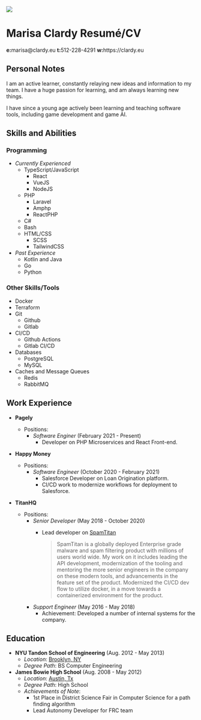 

<div className="flex justify-left content-center items-center w-full">
  <img className="hidden md:inline-block rounded-full mr-8" src="https://www.gravatar.com/avatar/febc3d5f662cd665425a91c67e68bedc?s=200" />
  <div>
  <h1 className="text-3xl">
    <span className="hidden print:inline-block">Marisa Clardy</span>
    <span className="print:hidden inline-block">Resumé/CV</span>
  </h1>
  <Social />
  <div className="hidden print:flex font-mono justify-around w-full text-xs">
    <span><b>e:</b>marisa@clardy.eu</span>
    <span><b>t:</b>512-228-4291</span>
    <span><b>w:</b>https://clardy.eu</span>
  </div>
  </div>
</div>

## Personal Notes

I am an active learner, constantly relaying new ideas and information to my team.
I have a huge passion for learning, and am always learning new things.

I have since a young age actively been learning and teaching software tools, including
game development and game AI.

<!-- <div className="hidden print:block" style="page-break-after: always;">{' '}</div> -->

## Skills and Abilities

<div className="print:block flex flex-col md:flex-row justify-around">
<div className="inline-block height-full align-top">

### Programming

- *Currently Experienced*
  - TypeScript/JavaScript
    - React
    - VueJS
    - NodeJS
  - PHP
    - Laravel
    - Amphp
    - ReactPHP
  - C#
  - Bash
  - HTML/CSS
    - SCSS
    - TailwindCSS
- *Past Experience*
  - Kotlin and Java
  - Go
  - Python

</div>
<div className="inline-block height-full align-top">

### Other Skills/Tools

- Docker
- Terraform
- Git
  - Github
  - Gitlab
- CI/CD
  - Github Actions
  - Gitlab CI/CD
- Databases
  - PostgreSQL
  - MySQL
- Caches and Message Queues
  - Redis
  - RabbitMQ

</div>
</div>

## Work Experience

- **Pagely**
  - Positions:
    - *Software Enginer* (February 2021 - Present)
      - Developer on PHP Microservices and React Front-end.

- **Happy Money**
  - Positions:
    - *Software Engineer* (October 2020 - February 2021)
      - Salesforce Developer on Loan Origination platform.
      - CI/CD work to modernize workflows for deployment to Salesforce.

- **TitanHQ**
  - Positions:
    - *Senior Developer* (May 2018 - October 2020)
      - Lead developer on [SpamTitan](https://www.spamtitan.com/)

        > SpamTitan is a globally deployed Enterprise grade malware and spam filtering product
        > with millions of users world wide.
        > My work on it includes leading the API development, modernization of the tooling
        > and mentoring the more senior engineers in the company on these modern tools,
        > and advancements in the feature set of the product. Modernized the CI/CD dev flow
        > to utilize docker, in a move towards a containerized environment for the product.
    - *Support Engineer* (May 2016 - May 2018)
      - Achievement: Developed a number of internal systems for the company.

## Education

- **NYU Tandon School of Engineering** (Aug. 2012 - May 2013)
  - *Location*: [Brooklyn, NY](https://www.google.com/maps/place/New+York+University+Tandon+School+of+Engineering/@40.6942076,-73.9887677,17z/data=!3m1!4b1!4m5!3m4!1s0x89c25a4a4d8396f3:0xda9b313d596491f7!8m2!3d40.6942036!4d-73.986579)
  - *Degree Path*: BS Computer Engineering
- **James Bowie High School** (Aug. 2008 - May 2012)
  - *Location*: [Austin, Tx](https://www.google.com/maps/place/James+Bowie+High+School/@30.1876581,-97.860686,17z/data=!3m1!4b1!4m5!3m4!1s0x865b4c0e1e8e050b:0x9801923ccd64699f!8m2!3d30.1876535!4d-97.8584973)
  - *Degree Path*: High School
  - *Achievements of Note*:
    - 1st Place in District Science Fair in Computer Science for a path finding algorithm
    - Lead Autonomy Developer for FRC team
